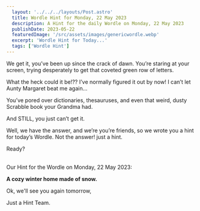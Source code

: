 ```yaml
---
  layout: '../../../layouts/Post.astro'
  title: Wordle Hint for Monday, 22 May 2023
  description: A Hint for the daily Wordle on Monday, 22 May 2023
  publishDate: 2023-05-22
  featuredImage: '/src/assets/images/genericwordle.webp'
  excerpt: 'Wordle Hint for Today...'
  tags: ['Wordle Hint']
---
```


  We get it, you’ve been up since the crack of dawn. You’re staring at your screen, trying desperately to get that coveted green row of letters. 

  What the heck could it be!??
  I’ve normally figured it out by now!
  I can’t let Aunty Margaret beat me again… 

  You’ve pored over dictionaries, thesauruses, and even that weird, dusty Scrabble book your Grandma had.

  And STILL, you just can’t get it. 

  Well, we have the answer, and we’re you’re friends, so we wrote you a hint for today’s Wordle.
  Not the answer! just a hint. 

  Ready?<br /><br />

  Our Hint for the Wordle on Monday, 22 May 2023:

  **A cozy winter home made of snow.**

  Ok, we'll see you again tomorrow, 

  Just a Hint Team.
  